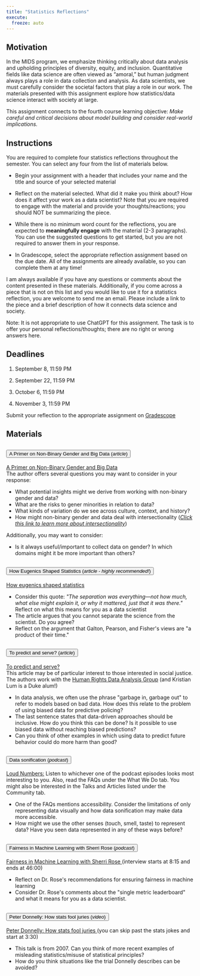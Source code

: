```yaml
---
title: "Statistics Reflections"
execute:
  freeze: auto
---
```


## Motivation

In the MIDS program, we emphasize thinking critically about data analysis and upholding principles of diversity, equity, and inclusion. Quantitative fields like data science are often viewed as "amoral," but human judgment always plays a role in data collection and analysis. As data scientists, we must carefully consider the societal factors that play a role in our work. The materials presented with this assignment explore how statistics/data science interact with society at large.

This assignment connects to the fourth course learning objective: *Make careful and critical decisions about model building and consider real-world implications.*

## Instructions

You are required to complete four statistics reflections throughout the semester. You can select any four from the list of materials below.

-   Begin your assignment with a header that includes your name and the title and source of your selected material

-   Reflect on the material selected. What did it make you think about? How does it affect your work as a data scientist? Note that you are required to engage with the material and provide your thoughts/reactions; you should NOT be summarizing the piece.

-   While there is no minimum word count for the reflections, you are expected to **meaningfully engage** with the material (2-3 paragraphs). You can use the suggested questions to get started, but you are not required to answer them in your response.

-   In Gradescope, select the appropriate reflection assignment based on the due date. All of the assignments are already available, so you can complete them at any time!

I am always available if you have any questions or comments about the content presented in these materials. Additionally, if you come across a piece that is not on this list and you would like to use it for a statistics reflection, you are welcome to send me an email. Please include a link to the piece and a brief description of how it connects data science and society.

Note: It is not appropriate to use ChatGPT for this assignment. The task is to offer your personal reflections/thoughts; there are no right or wrong answers here.

## Deadlines

1.  September 8, 11:59 PM

2.  September 22, 11:59 PM

3.  October 6, 11:59 PM

4.  November 3, 11:59 PM

Submit your reflection to the appropriate assignment on [Gradescope](https://www.gradescope.com/courses/838880)

## Materials

```{=html}
<div class="accordion" id="accordionExample">
  <div class="accordion-item">
    <h2 class="accordion-header" id="headingOne">
      <button class="accordion-button" type="button" data-bs-toggle="collapse" data-bs-target="#collapseOne" aria-expanded="true" aria-controls="collapseOne">
        A Primer on Non-Binary Gender and Big Data (<em>article</em>)
      </button>
    </h2>
    <div id="collapseOne" class="accordion-collapse collapse" aria-labelledby="headingOne" data-bs-parent="#accordionExample">
      <div class="accordion-body">
        <a href="A Primer on Non-Binary Gender and Big Data – MIT Center for Civic Media.pdf" download>A Primer on Non-Binary Gender and Big Data</a> </br>
        The author offers several questions you may want to consider in your response: </br>
        <ul>
          <li>What potential insights might we derive from working with non-binary gender and data?</li>
          <li>What are the risks to gener minorities in relation to data?</li>
          <li>What kinds of variation do we see across culture, context, and history?</li>
          <li>How might non-binary gender and data deal with intersectionality (<em><a href=https://www.ywcaworks.org/blogs/ywca/what-is-intersectionality target="_blank" rel="noopener noreferrer">Click this link to learn more about intersectionality</a></em>)</li>
        </ul>
        Additionally, you may want to consider: 
        <ul>
          <li>Is it always useful/important to collect data on gender? In which domains might it be more important than others?</li>
        </ul>
      </div>
    </div>
  </div>
  <div class="accordion-item">
    <h2 class="accordion-header" id="headingTwo">
      <button class="accordion-button collapsed" type="button" data-bs-toggle="collapse" data-bs-target="#collapseTwo" aria-expanded="false" aria-controls="collapseTwo">
        How Eugenics Shaped Statistics (<em>article - highly recommended!</em>)
      </button>
    </h2>
    <div id="collapseTwo" class="accordion-collapse collapse" aria-labelledby="headingTwo" data-bs-parent="#accordionExample">
      <div class="accordion-body">
        <a href="https://nautil.us/how-eugenics-shaped-statistics-238014/" target="_blank" rel="noopener noreferrer">How eugenics shaped statistics</a> </br>
        <ul>
          <li>Consider this quote: <em>"The separation was everything—not how much, what else might explain it, or why it mattered, just that it was there."</em> Reflect on what this means for you as a data scientist</li>
          <li>The article argues that you cannot separate the science from the scientist. Do you agree?</li>
          <li>Reflect on the argument that Galton, Pearson, and Fisher's views are "a product of their time."</li>
        </ul>
        
      </div>
    </div>
  </div>
  <div class="accordion-item">
    <h2 class="accordion-header" id="headingThree">
      <button class="accordion-button collapsed" type="button" data-bs-toggle="collapse" data-bs-target="#collapseThree" aria-expanded="false" aria-controls="collapseThree">
        To predict and serve? (<em>article</em>)
      </button>
    </h2>
    <div id="collapseThree" class="accordion-collapse collapse" aria-labelledby="headingThree" data-bs-parent="#accordionExample">
      <div class="accordion-body">
        <a href="https://rss.onlinelibrary.wiley.com/doi/epdf/10.1111/j.1740-9713.2016.00960.x" target="_blank" rel="noopener noreferrer">To predict and serve?</a> </br>This article may be of particular interest to those interested in social justice. The authors work with the <a href="https://hrdag.org/" target="blank" rel="noopener noreferrer">Human Rights Data Analysis Group</a> (and Kristian Lum is a Duke alum!) </br>
        <ul>
          <li>In data analysis, we often use the phrase "garbage in, garbage out" to refer to models based on bad data. How does this relate to the problem of using biased data for predictive policing?</li>
          <li>The last sentence states that data-driven approaches should be inclusive. How do you think this can be done? Is it possible to use biased data without reaching biased predictions?</li>
          <li>Can you think of other examples in which using data to predict future behavior could do more harm than good?
</li>
        </ul>
      </div>
    </div>
  </div>
    <div class="accordion-item">
    <h2 class="accordion-header" id="headingFour">
      <button class="accordion-button collapsed" type="button" data-bs-toggle="collapse" data-bs-target="#collapseFour" aria-expanded="false" aria-controls="collapseFour">
        Data sonification (<em>podcast</em>)
      </button>
    </h2>
    <div id="collapseFour" class="accordion-collapse collapse" aria-labelledby="headingFour" data-bs-parent="#accordionExample">
      <div class="accordion-body">
        <a href="https://www.loudnumbers.net/podcast" target="_blank" rel="noopener noreferrer">Loud Numbers:</a> Listen to whichever one of the podcast episodes looks most interesting to you. Also, read the FAQs under the What We Do tab. You might also be interested in the Talks and Articles listed under the Community tab. </br>
        <ul>
          <li>One of the FAQs mentions accessibility. Consider the limitations of only representing data visually and how data sonification may make data more accessible.
</li>
          <li>How might we use the other senses (touch, smell, taste) to represent data? Have you seen data represented in any of these ways before?
</li>
        </ul>
      </div>
    </div>
  </div>
    <div class="accordion-item">
    <h2 class="accordion-header" id="headingFive">
      <button class="accordion-button collapsed" type="button" data-bs-toggle="collapse" data-bs-target="#collapseFive" aria-expanded="false" aria-controls="collapseFive">
        Fairness in Machine Learning with Sherri Rose (<em>podcast</em>)
      </button>
    </h2>
    <div id="collapseFive" class="accordion-collapse collapse" aria-labelledby="headingFive" data-bs-parent="#accordionExample">
      <div class="accordion-body">
        <a href="https://casualinfer.libsyn.com/fairness-in-machine-learning-with-sherri-rose-episode-03" target="_blank" rel="noopener noreferrer">Fairness in Machine Learning with Sherri Rose </a> (interview starts at 8:15 and ends at 46:00)</br>
        <ul>
          <li>Reflect on Dr. Rose's recommendations for ensuring fairness in machine learning</li>
          <li>Consider Dr. Rose's comments about the "single metric leaderboard" and what it means for you as a data scientist.</li>
        </ul>
      </div>
    </div>
  </div>
    <div class="accordion-item">
    <h2 class="accordion-header" id="headingSix">
      <button class="accordion-button collapsed" type="button" data-bs-toggle="collapse" data-bs-target="#collapseSix" aria-expanded="false" aria-controls="collapseSix">
        Peter Donnelly: How stats fool juries (<em>video</em>)
      </button>
    </h2>
    <div id="collapseSix" class="accordion-collapse collapse" aria-labelledby="headingSix" data-bs-parent="#accordionExample">
      <div class="accordion-body">
        <a href="https://www.youtube.com/watch?v=kLmzxmRcUTo" target="_blank" rel="noopener noreferrer">Peter Donnelly: How stats fool juries </a>(you can skip past the stats jokes and start at 3:30) </br>
        <ul>
          <li>This talk is from 2007. Can you think of more recent examples of misleading statistics/misuse of statistical principles?</li>
          <li>How do you think situations like the trial Donnelly describes can be avoided?</li>
        </ul>
      </div>
    </div>
  </div>
</div>
```
